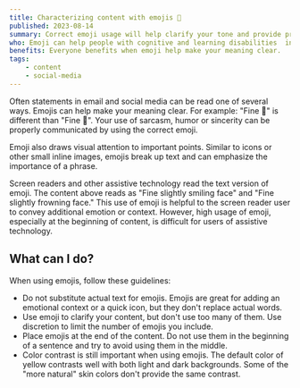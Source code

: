 ```yaml
---
title: Characterizing content with emojis 🙂
published: 2023-08-14
summary: Correct emoji usage will help clarify your tone and provide proper emotional context.
who: Emoji can help people with cognitive and learning disabilities  interpret tone and meaning. Limiting emoji and placing them at the end of content helps screen reader users.
benefits: Everyone benefits when emoji help make your meaning clear.
tags:
    - content
    - social-media
---
```


Often statements in email and social media can be read one of several ways. Emojis can help make your meaning clear.  For example: "Fine 🙂" is different than "Fine 🙁". Your use of sarcasm, humor or sincerity can be properly communicated by using the correct emoji.

Emoji also draws visual attention to important points. Similar to icons or other small inline images, emojis break up text and can emphasize the importance of a phrase. 

Screen readers and other assistive technology read the text version of emoji. The content above reads as "Fine slightly smiling face" and "Fine slightly frowning face." This use of emoji is helpful to the screen reader user to convey additional emotion or context. However, high usage of emoji, especially at the beginning of content, is difficult for users of assistive technology.

## What can I do?

When using emojis, follow these guidelines:
- Do not substitute actual text for emojis. Emojis are great for adding an emotional context or a quick icon, but they don't replace actual words.
- Use emoji to clarify your content, but don't use too many of them. Use discretion to limit the number of emojis you include.
- Place emojis at the end of the content. Do not use them in the beginning of a sentence and try to avoid using them in the middle.
- Color contrast is still important when using emojis. The default color of yellow contrasts well with both light and dark backgrounds. Some of the "more natural" skin colors don't provide the same contrast.